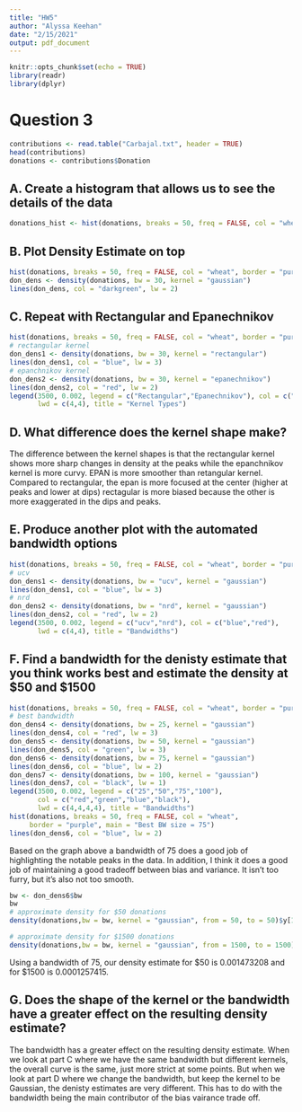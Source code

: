 ```yaml
---
title: "HW5"
author: "Alyssa Keehan"
date: "2/15/2021"
output: pdf_document
---
```


```r
knitr::opts_chunk$set(echo = TRUE)
library(readr)
library(dplyr)
```

# Question 3
```r
contributions <- read.table("Carbajal.txt", header = TRUE)
head(contributions)
donations <- contributions$Donation
```

## A. Create a histogram that allows us to see the details of the data
```r
donations_hist <- hist(donations, breaks = 50, freq = FALSE, col = "wheat", border = "purple")
```

## B. Plot Density Estimate on top
```r
hist(donations, breaks = 50, freq = FALSE, col = "wheat", border = "purple")
don_dens <- density(donations, bw = 30, kernel = "gaussian")
lines(don_dens, col = "darkgreen", lw = 2)
```

## C. Repeat with Rectangular and Epanechnikov
```r
hist(donations, breaks = 50, freq = FALSE, col = "wheat", border = "purple")
# rectangular kernel
don_dens1 <- density(donations, bw = 30, kernel = "rectangular")
lines(don_dens1, col = "blue", lw = 3)
# epanchnikov kernel
don_dens2 <- density(donations, bw = 30, kernel = "epanechnikov")
lines(don_dens2, col = "red", lw = 2)
legend(3500, 0.002, legend = c("Rectangular","Epanechnikov"), col = c("blue","red"), 
       lwd = c(4,4), title = "Kernel Types")
```

## D. What difference does the kernel shape make?
The difference between the kernel shapes is that the rectangular kernel shows more sharp changes in density at the peaks while the epanchnikov kernel is more curvy.  EPAN is more smoother than retangular kernel. Compared to rectangular, the epan is more focused at the center (higher at peaks and lower at dips) rectagular is more biased because the other is more exaggerated in the dips and peaks.

## E. Produce another plot with the automated bandwidth options
```r
hist(donations, breaks = 50, freq = FALSE, col = "wheat", border = "purple")
# ucv
don_dens1 <- density(donations, bw = "ucv", kernel = "gaussian")
lines(don_dens1, col = "blue", lw = 3)
# nrd
don_dens2 <- density(donations, bw = "nrd", kernel = "gaussian")
lines(don_dens2, col = "red", lw = 2)
legend(3500, 0.002, legend = c("ucv","nrd"), col = c("blue","red"), 
       lwd = c(4,4), title = "Bandwidths")
```

## F. Find a bandwidth for the denisty estimate that you think works best and estimate the density at $50 and $1500

```r
hist(donations, breaks = 50, freq = FALSE, col = "wheat", border = "purple")
# best bandwidth
don_dens4 <- density(donations, bw = 25, kernel = "gaussian")
lines(don_dens4, col = "red", lw = 3)
don_dens5 <- density(donations, bw = 50, kernel = "gaussian")
lines(don_dens5, col = "green", lw = 3)
don_dens6 <- density(donations, bw = 75, kernel = "gaussian")
lines(don_dens6, col = "blue", lw = 2)
don_dens7 <- density(donations, bw = 100, kernel = "gaussian")
lines(don_dens7, col = "black", lw = 1)
legend(3500, 0.002, legend = c("25","50","75","100"), 
       col = c("red","green","blue","black"), 
       lwd = c(4,4,4,4), title = "Bandwidths")
hist(donations, breaks = 50, freq = FALSE, col = "wheat",
     border = "purple", main = "Best BW size = 75")
lines(don_dens6, col = "blue", lw = 2)
```

Based on the graph above a bandwidth of 75 does a good job of highlighting the notable peaks in the data. In addition, I think it does a good job of maintaining a good tradeoff between bias and variance. It isn't too furry, but it's also not too smooth. 

```r
bw <- don_dens6$bw
bw
# approximate density for $50 donations
density(donations,bw = bw, kernel = "gaussian", from = 50, to = 50)$y[1] # 0.001473208

# approximate density for $1500 donations
density(donations,bw = bw, kernel = "gaussian", from = 1500, to = 1500)$y[1] # 0.0001257415
```

Using a bandwidth of 75, our density estimate for 
$50 is 0.001473208 and for 
$1500 is 0.0001257415.


## G. Does the shape of the kernel or the bandwidth have a greater effect on the resulting density estimate?
The bandwidth has a greater effect on the resulting density estimate. When we look at part C where we have the same bandwidth but different kernels, the overall curve is the same, just more strict at some points. But when we look at part D where we change the bandwidth, but keep the kernel to be Gaussian, the denisty estimates are very different. This has to do with the bandwidth being the main contributor of the bias vairance trade off. 










